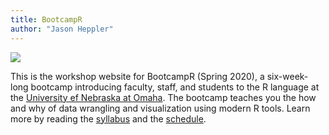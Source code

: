```yaml
---
title: BootcampR
author: "Jason Heppler"
---
```


![](images/nebraska.png)

This is the workshop website for BootcampR (Spring 2020), a six-week-long bootcamp introducing faculty, staff, and students to the R language at the [University ef Nebraska at Omaha](https://unomaha.edu). The bootcamp teaches you the how and why of data wrangling and visualization using modern R tools. Learn more by reading the [syllabus](syllabus/) and the [schedule](schedule/).
